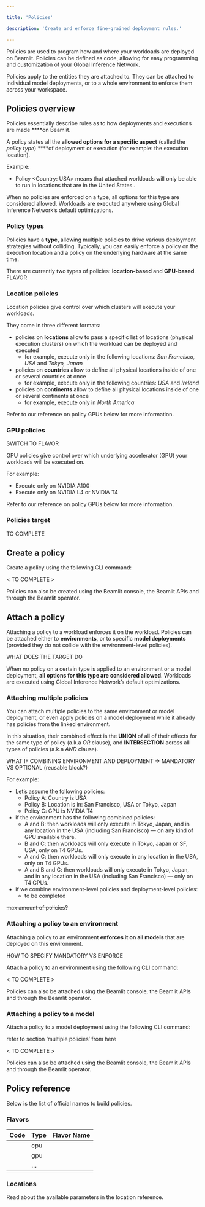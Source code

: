 ```yaml
---

title: 'Policies'

description: 'Create and enforce fine-grained deployment rules.'

---
```


Policies are used to program how and where your workloads are deployed on Beamlit. Policies can be defined as code, allowing for easy programming and customization of your Global Inference Network.

Policies apply to the entities they are attached to. They can be attached to individual model deployments, or to a whole environment to enforce them across your workspace.

## Policies overview

Policies essentially describe rules as to how deployments and executions are made ****on Beamlit. 

A policy states all the **allowed options for a specific aspect** (called the *policy type*) ****of deployment or execution (for example: the execution location). 

Example:

- Policy <Country: USA> means that attached workloads will only be able to run in locations that are in the United States..

When no policies are enforced on a type, all options for this type are considered allowed. Workloads are executed anywhere using Global Inference Network’s default optimizations.

### Policy types

Policies have a **type**, allowing multiple policies to drive various deployment strategies without colliding. Typically, you can easily enforce a policy on the execution location and a policy on the underlying hardware at the same time.

There are currently two types of policies: **location-based** and **GPU-based**. FLAVOR

### Location policies

Location policies give control over which clusters will execute your workloads.

They come in three different formats: 

- policies on **locations** allow to pass a specific list of locations (physical execution clusters) on which the workload can be deployed and executed
    - for example, execute only in the following locations: *San Francisco, USA* and *Tokyo, Japan*
- policies on **countries** allow to define all physical locations inside of one or several countries at once
    - for example, execute only in the following countries: *USA* and *Ireland*
- policies on **continents** allow to define all physical locations inside of one or several continents at once
    - for example, execute only in *North America*

Refer to our reference on policy GPUs below for more information.

### GPU policies

SWITCH TO FLAVOR

GPU policies give control over which underlying accelerator (GPU) your workloads will be executed on. 

For example:

- Execute only on NVIDIA A100
- Execute only on NVIDIA L4 or NVIDIA T4

Refer to our reference on policy GPUs below for more information.

### Policies target

TO COMPLETE

## Create a policy

Create a policy using the following CLI command:

< TO COMPLETE >

Policies can also be created using the Beamlit console, the Beamlit APIs and through the Beamlit operator.

## Attach a policy

Attaching a policy to a workload enforces it on the workload. Policies can be attached either to **environments**, or to specific **model deployments** (provided they do not collide with the environment-level policies).

WHAT DOES THE TARGET DO

When no policy on a certain type is applied to an environment or a model deployment, **all options for this type are considered allowed**. Workloads are executed using Global Inference Network’s default optimizations.

### Attaching multiple policies

You can attach multiple policies to the same environment or model deployment, or even apply policies on a model deployment while it already has policies from the linked environment. 

In this situation, their combined effect is the **UNION** of all of their effects for the same type of policy (a.k.a *OR* clause), and **INTERSECTION** across all types of policies (a.k.a *AND* clause).

WHAT IF COMBINING ENVIRONMENT AND DEPLOYMENT → MANDATORY VS OPTIONAL (reusable block?)

For example:

- Let’s assume the following policies:
    - Policy A: Country is USA
    - Policy B: Location is in: San Francisco, USA or Tokyo, Japan
    - Policy C: GPU is NVIDIA T4
- if the environment has the following combined policies:
    - A and B: then workloads will only execute in Tokyo, Japan, and in any location in the USA (including San Francisco) — on any kind of GPU available there.
    - B and C: then workloads will only execute in Tokyo, Japan or SF, USA, only on T4 GPUs.
    - A and C: then workloads will only execute in any location in the USA, only on T4 GPUs.
    - A and B and C: then workloads will only execute in Tokyo, Japan, and in any location in the USA (including San Francisco) — only on T4 GPUs.
- if we combine environment-level policies and deployment-level policies:
    - to be completed

~~max amount of policies?~~

### Attaching a policy to an environment

Attaching a policy to an environment **enforces it on all models** that are deployed on this environment.

HOW TO SPECIFY MANDATORY VS ENFORCE

Attach a policy to an environment using the following CLI command:

< TO COMPLETE >

Policies can also be attached using the Beamlit console, the Beamlit APIs and through the Beamlit operator.

### Attaching a policy to a model

Attach a policy to a model deployment using the following CLI command:

refer to section ‘multiple policies’ from here

< TO COMPLETE >

Policies can also be attached using the Beamlit console, the Beamlit APIs and through the Beamlit operator.

## Policy reference

Below is the list of official names to build policies.

### Flavors

| **Code** | **Type** | **Flavor Name** |
| --- | --- | --- |
|  | cpu |  |
|  | gpu |  |
|  | … |  |

### Locations

Read about the available parameters in the location reference.